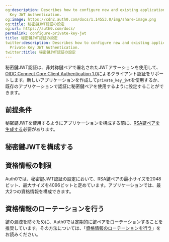 ```yaml
---
og:description: Describes how to configure new and existing applications to use Private
  Key JWT Authentication.
og:image: https://cdn2.auth0.com/docs/1.14553.0/img/share-image.png
og:title: 秘密鍵JWT認証の設定
og:url: https://auth0.com/docs/
permalink: configure-private-key-jwt
title: 秘密鍵JWT認証の設定
twitter:description: Describes how to configure new and existing applications to use
  Private Key JWT Authentication.
twitter:title: 秘密鍵JWT認証の設定
---
```




秘密鍵JWT認証は、非対称鍵ペアで署名されたJWTアサーションを使用して、[OIDC Connect Core Client Authentication 1.0](https://openid.net/specs/openid-connect-core-1_0.html#ClientAuthentication)によるクライアント認証をサポートします。新しいアプリケーションを作成して`private_key_jwt`を使用するか、既存のアプリケーションで認証に秘密鍵ペアを使用するように設定することができます。

## 前提条件

秘密鍵JWTを使用するようにアプリケーションを構成する前に、[RSA鍵ペアを生成する](/generate-rsa-key-pair)必要があります。

## 秘密鍵JWTを構成する



## 資格情報の制限

Auth0では、秘密鍵JWT認証の設定において、RSA鍵ペアの最小サイズを2048ビット、最大サイズを4096ビットと定めています。アプリケーションでは、最大2つの資格情報を構成できます。

## 資格情報のローテーションを行う

鍵の漏洩を防ぐために、Auth0では定期的に鍵ペアをローテーションすることを推奨しています。その方法については、「[資格情報のローテーションを行う](/applications/rotate-credentials)」をお読みください。